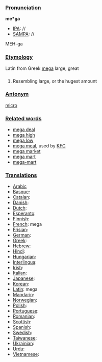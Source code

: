 ===[[Pronunciation]]===

'''me*ga'''
*[[IPA]]: //
*[[SAMPA]]: //
MEH-ga
===[[Etymology]]===

Latin from Greek [[mega]] large, great
===[[]]===

#Resembling large, or the hugest amount
===[[Antonym]]===

[[micro]]
===[[Related words]]===

*[[mega deal]]
*[[mega high]]
*[[mega low]]
*[[mega meal]], used by [[en:Kentycky Fried Chicken|KFC]]
*[[mega market]]
*[[mega mart]]
*[[mega-mart]]
===[[Translations]]===
*[[Arabic]]
*[[Basque]]:
*[[Catalan]]:
*[[Danish]]:
*[[Dutch]]:
*[[Esperanto]]:
*[[Finnish]]:
*[[French]]: mega
*[[Frisian]]:
*[[German]]:
*[[Greek]]: 
*[[Hebrew]]:
*[[Hindi]]:
*[[Hungarian]]:
*[[Interlingua]]:
*[[Irish]]:
*[[Italian]]:
*[[Japanese]]:
*[[Korean]]:
*[[Latin]]: mega
*[[Mandarin]]:
*[[Norwegian]]:
*[[Polish]]:
*[[Portuguese]]:
*[[Romanian]]:
*[[Scottish]]:
*[[Spanish]]:
*[[Swedish]]:
*[[Taiwanese]]:
*[[Ukrainian]]:
*[[Urdu]]:
*[[Vietnamese]]: